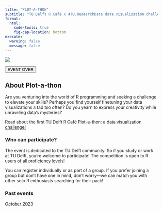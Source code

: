 ```yaml
---
title: "PLOT-A-THON"
subtitle: "TU Delft R Café x 4TU.ResearchData data visualization challenge"
format: 
  html:
    code-tools: true
    fig-cap-location: bottom
execute:
  warning: false
  message: false
---
```


![](../img/Plot-a-thon_Eventbrite.png)

::: {.column-margin}
<a href='2023-plotathon.html'>
<button type="button" class="btn btn-primary btn-lg">EVENT OVER</button>
</a>

:::

## About Plot-a-thon 

Are you venturing into the world of R programming and seeking a challenge to elevate your skills? Perhaps you find yourself finetuning your data visualizations a tad too often? Do you yearn to express your creativity while unraveling data's mysteries?

Read about the first [TU Delft R Café Plot-a-thon: a data visualization challenge!](https://community.data.4tu.nl/2023/10/17/first-tu-delft-r-plot-a-thon-inspiring/)

### Who can participate?

The event is dedicated to the TU Delft community. So if you study or work at TU Delft, you’re welcome to participate! The competition is open to R users of all proficiency levels!

You can register individually or as part of a group. If you prefer joining a group but don't have one in mind, don't worry—we can match you with other solo R enthusiasts searching for their pack!

### Past events

[October 2023](./2023-plotathon.qmd)

